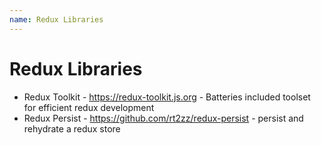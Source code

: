 ```yaml
---
name: Redux Libraries
---
```


# Redux Libraries

- Redux Toolkit - https://redux-toolkit.js.org - Batteries included toolset for efficient redux development
- Redux Persist - https://github.com/rt2zz/redux-persist - persist and rehydrate a redux store
